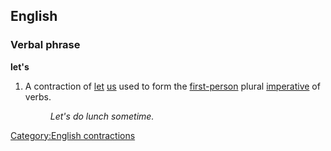 ==English==
===Verbal phrase===
'''let's'''

#A contraction of [[let]] [[us]] used to form the [[first-person]] plural [[imperative]] of verbs.
#:''Let's do lunch sometime.''

<!--why is "let's go" any different from any other imperative of the form "let's ..."?
====Derived terms====
*[[let's go]]
-->

[[Category:English contractions]]